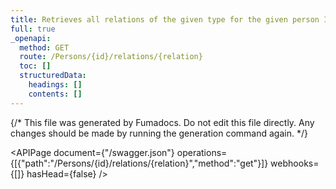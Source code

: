 ```yaml
---
title: Retrieves all relations of the given type for the given person ID
full: true
_openapi:
  method: GET
  route: /Persons/{id}/relations/{relation}
  toc: []
  structuredData:
    headings: []
    contents: []
---
```


{/* This file was generated by Fumadocs.
Do not edit this file directly. Any changes should be made by running the generation command again. */}

<APIPage document={"/swagger.json"} operations={[{"path":"/Persons/{id}/relations/{relation}","method":"get"}]} webhooks={[]} hasHead={false} />
